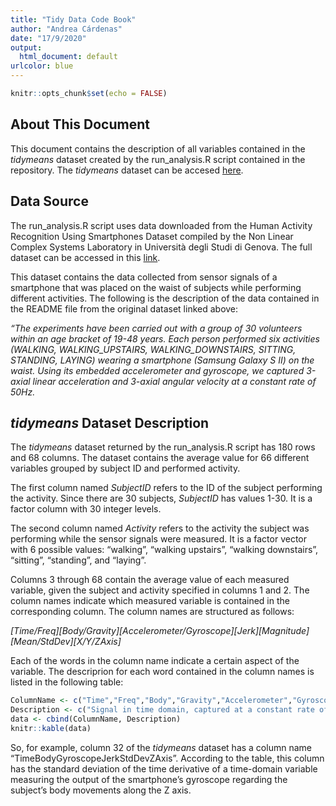 ```yaml
---
title: "Tidy Data Code Book"
author: "Andrea Cárdenas"
date: "17/9/2020"
output:
  html_document: default
urlcolor: blue
---
```


```r
knitr::opts_chunk$set(echo = FALSE)
```
## About This Document

This document contains the description of all variables contained in the *tidymeans*  dataset created by the run_analysis.R script contained in the repository. The *tidymeans* dataset can be accesed [here](https://github.com/deacardenas/TidyDataProject/blob/master/tidymeans.txt).

## Data Source

The run_analysis.R script uses data downloaded from the Human Activity Recognition Using Smartphones Dataset compiled by the Non Linear Complex Systems Laboratory in Università degli Studi di Genova. The full dataset can be accessed in this [link](https://d396qusza40orc.cloudfront.net/getdata%2Fprojectfiles%2FUCI%20HAR%20Dataset.zip). 

This dataset contains the data collected from sensor signals of a smartphone that was placed on the waist of subjects while performing different activities. The following is the description of the data contained in the README file from the  original dataset linked above:

*"The experiments have been carried out with a group of 30 volunteers within an age bracket of 19-48 years. Each person performed six activities (WALKING, WALKING_UPSTAIRS, WALKING_DOWNSTAIRS, SITTING, STANDING, LAYING) wearing a smartphone (Samsung Galaxy S II) on the waist. Using its embedded accelerometer and gyroscope, we captured 3-axial linear acceleration and 3-axial angular velocity at a constant rate of 50Hz.*

## *tidymeans* Dataset Description

The *tidymeans* dataset returned by the run_analysis.R script has 180 rows and  68 columns. The dataset contains the average value for 66 different variables grouped by subject ID and performed activity.

The first column named *SubjectID* refers to the ID of the subject performing the activity. Since there are 30 subjects, *SubjectID* has values 1-30. It is a  factor column with 30 integer levels.

The second column named *Activity* refers to the activity the subject was performing while the sensor signals were measured. It is a factor vector with 6 possible values: "walking", "walking upstairs", "walking downstairs", "sitting", "standing", and "laying".

Columns 3 through 68 contain the average value of each measured variable, given the subject and activity specified in columns 1 and 2. The column names indicate  which measured variable is contained in the corresponding column. The column names  are structured as follows:

*[Time/Freq][Body/Gravity][Accelerometer/Gyroscope][Jerk][Magnitude][Mean/StdDev][X/Y/ZAxis]*

Each of the words in the column name indicate a certain aspect of the variable. The descriprion for each word contained in the column names is listed in the following table:

```r
ColumnName <- c("Time","Freq","Body","Gravity","Accelerometer","Gyroscope","Jerk","Magnitude","Mean", "StdDev","X/Y/ZAxis")
Description <- c("Signal in time domain, captured at a constant rate of 50Hz.", "Signal in the frequency domain, calculated as the Fast Fourier Transform of time-domain signals.", "Indicates measurements due to the body of the subject, derived from the phone's accelerometer signal.", "Indicates measurements due to gravity, derived from the phone's accelerometer signal.", "Indicates measurements derived from the phone's accelerometer signal.", "Indicates measurements derived from the phone's gyroscope signal.", "Calculated by deriving the body linear acceleration or angular velocity in time.", "Indicates the magnitude of a 3-dimensional measurement.", "Indicates that this is the mean calculated from all signals of this type during the experiment.", "Indicates that this is the standard deviation calculated from all signals of this type during the experiment.", "Indicates the corresponding axis value for 3-dimensional variables.")
data <- cbind(ColumnName, Description)
knitr::kable(data)
``` 
So, for example, column 32 of the *tidymeans* dataset has a column name "TimeBodyGyroscopeJerkStdDevZAxis". According to the table, this column has the standard deviation of the time derivative of a time-domain variable measuring the output of the smartphone's gyroscope regarding the subject's body movements along the Z axis.
